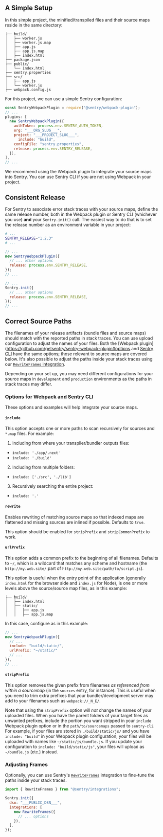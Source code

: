 ## A Simple Setup

In this simple project, the minified/transpiled files and their source maps reside in the same directory:

```{tabTitle: Project Structure}
├── build/
│   ├── worker.js
│   ├── worker.js.map
│   ├── app.js
│   ├── app.js.map
│   ├── index.html
├── package.json
├── public/
│   └── index.html
├── sentry.properties
├── src/
│   ├── app.js
│   └── worker.js
├── webpack.config.js
```

For this project, we can use a simple Sentry configuration:

```javascript {tabTitle: webpack.config.js}
const SentryWebpackPlugin = require("@sentry/webpack-plugin");
// ...
plugins: [
  new SentryWebpackPlugin({
    authToken: process.env.SENTRY_AUTH_TOKEN,
    org: "___ORG_SLUG___",
    project: "___PROJECT_SLUG___",
      include: "build",
    configFile: "sentry.properties",
    release: process.env.SENTRY_RELEASE,	   
  }),
],
// ...
```

We recommend using the Webpack plugin to integrate your source maps into Sentry. You can use Sentry CLI if you are not using Webpack in your project.

## Consistent Release

For Sentry to associate error stack traces with your source maps, define the same release number, both in the Webpack plugin or Sentry CLI (whichever you use) **and** your `Sentry.init()` call. The easiest way to do that is to set the release number as an environment variable in your project:

```bash {tabTitle:.env}
# ...
SENTRY_RELEASE="1.2.3"
# ...
```

```javascript {tabTitle: webpack.config.js}
// ...
new SentryWebpackPlugin({
  // ... other options
  release: process.env.SENTRY_RELEASE,
});
// ...
```

```javascript {tabTitle: index.js}
// ...
Sentry.init({
  // ... other options
  release: process.env.SENTRY_RELEASE,
});
// ...
```

## Correct Source Paths

The filenames of your release artifacts (bundle files and source maps) should match with the reported paths in stack traces. You can use upload configuration to adjust the names of your files. Both the [Webpack plugin](https://github.com/getsentry/sentry-webpack-plugin#options and [Sentry CLI](https://docs.sentry.io/product/cli/releases/#sentry-cli-sourcemaps) have the same options; those relevant to source maps are covered below. It's also possible to adjust the paths inside your stack traces using our [`RewriteFrames` integration](/platforms/javascript/configuration/integrations/plugin/#rewriteframes).

<Note>

Depending on your set up, you may need different configurations for your source maps in `development` and `production` environments as the paths in stack traces may differ.

</Note>

### Options for Webpack and Sentry CLI

These options and examples will help integrate your source maps.

#### `include`

This option accepts one or more paths to scan recursively for sources and `*.map` files. For example:

1. Including from where your transpiler/bundler outputs files:

- `include: './app/.next'`
- `include: './build'`

2. Including from multiple folders:

- `include: ['./src', './lib']`

3. Recursively searching the entire project:

- `include: '.'`

#### `rewrite`

Enables rewriting of matching source maps so that indexed maps are flattened and missing sources are inlined if possible. Defaults to `true`.

This option should be enabled for `stripPrefix` and `stripCommonPrefix` to work.

#### `urlPrefix`

This option adds a common prefix to the beginning of all filenames. Defaults to `~/`, which is a wildcard that matches any scheme and hostname (the `http://my.web.site/` part of `http://my.web.site/path/to/script.js`).

This option is useful when the entry point of the application (generally `index.html` for the browser side and `index.js` for Node), is one or more levels above the source/source map files, as in this example:

```{tabTitle: Target Folder Structure}
├── build/
│   ├── index.html
│   ├── static/
│   │   ├── app.js
│   │   ├── app.js.map
```

In this case, configure as in this example:

```javascript {tabTitle: webpack.config.js}
// ...
new SentryWebpackPlugin({
  // ...
  include: "build/static/",
  urlPrefix: "~/static/"
  // ...
}),
// ...
```

#### `stripPrefix`

This option removes the given prefix from filenames _as referenced from within a sourcemap_ (in the `sources` entry, for instance). This is useful when you need to trim extra prefixes that your bundler/development server may add to your filenames such as `webpack://_N_E/`.

Note that using the `stripPrefix` option will _not_ change the names of your uploaded files. When you have the parent folders of your target files as unwanted prefixes,  include the portion you want stripped in your `include` Webpack plugin option or in the `path/to/sourcemaps` passed to `sentry-cli`. For example, if your files are stored in `./build/static/js/` and you have `include: "build"` in your Webpack plugin configuration, your files will be uploaded with names like `~/static/js/bundle.js`. If you update your configuration to `include: "build/static/js"`, your files will upload as `~/bundle.js` (etc.) instead.

### Adjusting Frames

Optionally, you can use Sentry's [`RewriteFrames`](/platforms/javascript/configuration/integrations/plugin/#rewriteframes) integration to fine-tune the paths inside your stack traces.

```javascript
import { RewriteFrames } from "@sentry/integrations";

Sentry.init({
  dsn: "___PUBLIC_DSN___",
  integrations: [
    new RewriteFrames({
      // ... options
    }),
  ],
});
```
